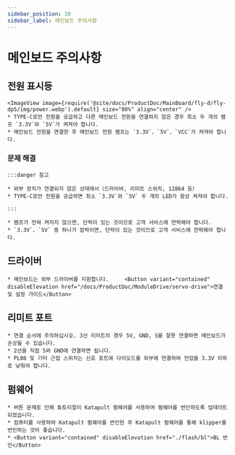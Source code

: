 ```yaml
---
sidebar_position: 10
sidebar_label: 메인보드 주의사항
---
```






# 메인보드 주의사항

## 전원 표시등
    <ImageView image={require('@site/docs/ProductDoc/MainBoard/fly-d/fly-dp5/img/power.webp').default} size="80%" align="center" />
    * TYPE-C로만 전원을 공급하고 다른 메인보드 전원을 연결하지 않은 경우 최소 두 개의 램프 `3.3V`와 `5V`가 켜져야 합니다.
    * 메인보드 전원을 연결한 후 메인보드 전원 램프는 `3.3V`、`5V`、`VCC`가 켜져야 합니다.

### 문제 해결


    :::danger 참고

    * 외부 장치가 연결되지 않은 상태에서（드라이버, 리미트 스위치, 12864 등）
    * TYPE-C로만 전원을 공급하면 최소 `3.3V`와 `5V` 두 개의 LED가 항상 켜져야 합니다.

    :::

    * 램프가 전혀 켜지지 않으면, 단락이 있는 것이므로 고객 서비스에 연락해야 합니다.
    * `3.3V`、`5V` 중 하나가 깜박이면, 단락이 있는 것이므로 고객 서비스에 연락해야 합니다.

## 드라이버

    * 메인보드는 외부 드라이버를 지원합니다.     <Button variant="contained" disableElevation href="/docs/ProductDoc/ModuleDrive/servo-drive">연결 및 설정 가이드</Button>

## 리미트 포트

    * 연결 순서에 주의하십시오. 3선 리미트의 경우 5V, GND, S를 잘못 연결하면 메인보드가 손상될 수 있습니다.
    * 2선을 직접 S와 GND에 연결하면 됩니다.
    * PL08 및 기타 근접 스위치는 신호 포트에 다이오드를 외부에 연결하여 전압을 3.3V 이하로 낮춰야 합니다.

## 펌웨어

    * 버튼 문제로 인해 튜토리얼이 Katapult 펌웨어를 사용하여 펌웨어를 번인하도록 업데이트되었습니다.
    * 컴퓨터를 사용하여 Katapult 펌웨어를 번인한 후 Katapult 펌웨어를 통해 klipper를 번인하는 것이 좋습니다.
    * <Button variant="contained" disableElevation href="./flash/bl">BL 번인</Button>